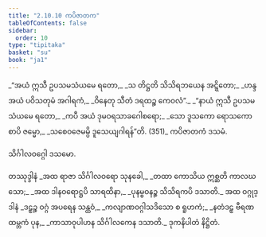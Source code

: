```yaml
---
title: "2.10.10 ကပိဇာတက"
tableOfContents: false
sidebar:
  order: 10
type: "tipitaka"
basket: "su"
book: "ja1"
---
```



<DynamicBreadcrumb />

<Division number="200" book="ja1" e="ch" v="22" p="70">

<Paragraph number="662" type="verses" book="ja1">
_“အယံ ဣသီ ဥပသမသံယမေ ရတော,_  
_သ တိဋ္ဌတိ သိသိရဘယေန အဋ္ဋိတော;_  
_ဟန္ဒ အယံ ပဝိသတုမံ အဂါရကံ,_  
_ဝိနေတု သီတံ ဒရထဉ္စ ကေဝလံ”._  

</Paragraph>

</Division>
<Division number="201" book="ja1" e="ch" v="22" p="70">

<Paragraph number="663" type="verses" book="ja1">
_“နာယံ ဣသီ ဥပသမသံယမေ ရတော,_  
_ကပီ အယံ ဒုမဝရသာခဂေါစရော;_  
_သော ဒူသကော ရောသကော စာပိ ဇမ္မော,_  
_သစေဝဇေမမ္ပိ ဒူသေယျဂါရန်”တိ. (351)_  


</Paragraph>
</Division>

<Paragraph number="664" type="center" book="ja1">
ကပိဇာတကံ ဒသမံ.

  
သိင်္ဂါလဝဂ္ဂေါ ဒသမော.



</Paragraph>

<Paragraph number="665" type="center" book="ja1">
တဿုဒ္ဒါနံ


</Paragraph>

<Paragraph number="666" type="verses" book="ja1">
_အထ ရာဇာ သိင်္ဂါလဝရော သုနခေါ,_  
_တထာ ကောသိယ ဣစ္ဆတိ ကာလဃသော;_  
_အထ ဒါနဝရောဋ္ဌပိ သာရထိနာ,_  
_ပုနမ္ဗဝနဉ္စ သိသိရကပိ ဒသာတိ._  


</Paragraph>

<Paragraph number="667" type="center" book="ja1">
အထ ဝဂ္ဂုဒ္ဒါနံ


</Paragraph>

<Paragraph number="668" type="verses" book="ja1">
_ဒဠှဉ္စ ဝဂ္ဂံ အပရေန သန္ထဝံ,_  
_ကလျာဏဝဂ္ဂါသဒိသော စ ရူဟကံ;_  
_နတံဒဠှ ဗီရဏထမ္ဘကံ ပုန,_  
_ကာသာဝုပါဟန သိင်္ဂါလကေန ဒသာတိ._  


</Paragraph>

<Paragraph number="669" type="center" book="ja1">
ဒုကနိပါတံ နိဋ္ဌိတံ.
</Paragraph>